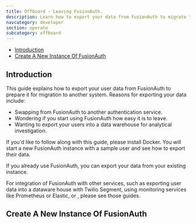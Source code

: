 ```yaml
---
title: Offboard - Leaving FusionAuth.
description: Learn how to export your data from FusionAuth to migrate to another authentication service
navcategory: developer
section: operate
subcategory: offboard
---
```



- [Introduction](#introduction)
- [Create A New Instance Of FusionAuth](#create-a-new-instance-of-fusionauth)

## Introduction

This guide explains how to export your user data from FusionAuth to prepare it for migration to another system. Reasons for exporting your data include:
- Swapping from FusionAuth to another authentication service.
- Wondering if you start using FusionAuth how easy it is to leave.
- Wanting to export your users into a data warehouse for analytical investigation.

If you'd like to follow along with this guide, please install Docker. You will start a new FusionAuth instance with a sample user and see how to export their data.

If you already use FusionAuth, you can export your data from your existing instance.

<Aside type='note'>
For integration of FusionAuth with other services, such as exporting user data into a dataware house with Twilio Segment, using monitoring services like Prometheus or Elastic, or , please see those guides.
</Aside>

## Create A New Instance Of FusionAuth



